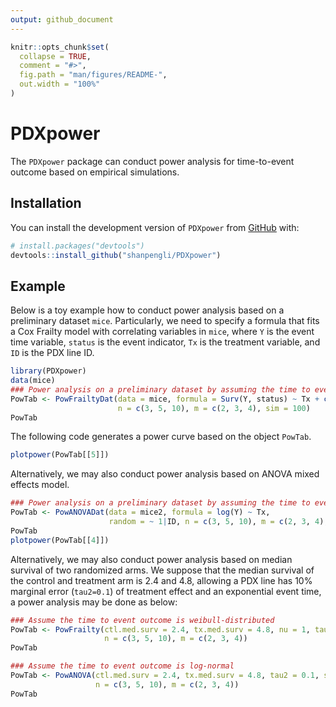 ```yaml
---
output: github_document
---
```


```r
knitr::opts_chunk$set(
  collapse = TRUE,
  comment = "#>",
  fig.path = "man/figures/README-",
  out.width = "100%"
)
```

# PDXpower

<!-- badges: start -->
<!-- badges: end -->

The `PDXpower` package can conduct power analysis for time-to-event outcome based on empirical simulations.

## Installation

You can install the development version of `PDXpower` from [GitHub](https://github.com/) with:

``` r
# install.packages("devtools")
devtools::install_github("shanpengli/PDXpower")
```

## Example

Below is a toy example how to conduct power analysis based on a preliminary dataset `mice`. Particularly, we need to specify a formula that fits a Cox Frailty model with correlating variables in `mice`, where `Y` is the event time variable, `status` is the event indicator, `Tx` is the treatment variable, and `ID` is the PDX line ID.

```r
library(PDXpower)
data(mice)
### Power analysis on a preliminary dataset by assuming the time to event is Weibull-distributed
PowTab <- PowFrailtyDat(data = mice, formula = Surv(Y, status) ~ Tx + cluster(ID), 
                        n = c(3, 5, 10), m = c(2, 3, 4), sim = 100)
PowTab
```

The following code generates a power curve based on the object `PowTab`.
```r
plotpower(PowTab[[5]])
```

Alternatively, we may also conduct power analysis based on ANOVA mixed effects model.
```r
### Power analysis on a preliminary dataset by assuming the time to event is log-normal
PowTab <- PowANOVADat(data = mice2, formula = log(Y) ~ Tx, 
                      random = ~ 1|ID, n = c(3, 5, 10), m = c(2, 3, 4), sim = 100)
PowTab
plotpower(PowTab[[4]])
```

Alternatively, we may also conduct power analysis based on median survival of two randomized arms. We suppose that the median survival of the control and treatment arm is 2.4 and 4.8, allowing a PDX line has 10% marginal error (`tau2=0.1`) of treatment effect and an exponential event time, a power analysis may be done as below:
```r
### Assume the time to event outcome is weibull-distributed
PowTab <- PowFrailty(ctl.med.surv = 2.4, tx.med.surv = 4.8, nu = 1, tau2 = 0.1, sim = 100,
                     n = c(3, 5, 10), m = c(2, 3, 4))
PowTab
```


```r
### Assume the time to event outcome is log-normal
PowTab <- PowANOVA(ctl.med.surv = 2.4, tx.med.surv = 4.8, tau2 = 0.1, sigma2 = 1, sim = 100,
                   n = c(3, 5, 10), m = c(2, 3, 4))
PowTab
```



